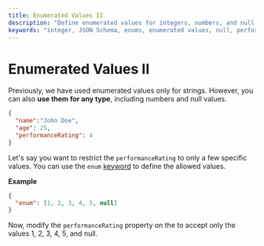 ```yaml
---
title: Enumerated Values II
description: "Define enumerated values for integers, numbers, and null using the JSON Schema enum keyword while restricting performanceRating to only specific values."
keywords: "integer, JSON Schema, enums, enumerated values, null, performanceRating"
---
```


# Enumerated Values II

Previously, we have used enumerated values only for strings. However, you can also **use them for any type**, including numbers and null values.

```json
{
  "name":"John Doe",
  "age": 25,
  "performanceRating": 4
}
```
Let's say you want to restrict the `performanceRating` to only a few specific values. You can use the `enum` [keyword](https://json-schema.org/learn/glossary#keyword) to define the allowed values.

**Example**
  
```json
{
  "enum": [1, 2, 3, 4, 5, null]
}
```

Now, modify the `performanceRating` property on the <SideEditorLink/> to accept only the values 1, 2, 3, 4, 5, and null.